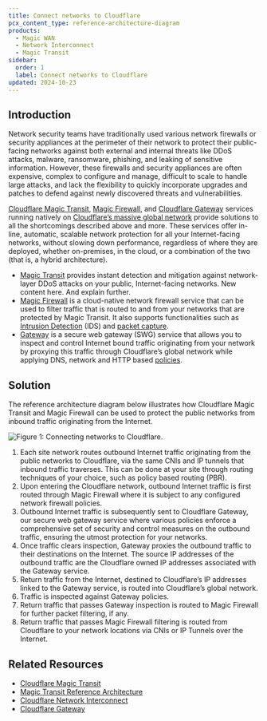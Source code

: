```yaml
---
title: Connect networks to Cloudflare
pcx_content_type: reference-architecture-diagram
products:
  - Magic WAN
  - Network Interconnect
  - Magic Transit
sidebar:
  order: 1
  label: Connect networks to Cloudflare
updated: 2024-10-23
---
```


## Introduction

Network security teams have traditionally used various network firewalls or security appliances at the perimeter of their network to protect their public-facing networks against both external and internal threats like DDoS attacks, malware, ransomware, phishing, and leaking of sensitive information. However, these firewalls and security appliances are often expensive, complex to configure and manage, difficult to scale to handle large attacks, and lack the flexibility to quickly incorporate upgrades and patches to defend against newly discovered threats and vulnerabilities.

[Cloudflare Magic Transit](https://developers.cloudflare.com/magic-transit/), [Magic Firewall](https://developers.cloudflare.com/magic-firewall/), and [Cloudflare Gateway](https://developers.cloudflare.com/cloudflare-one/policies/gateway/) services running natively on [Cloudflare’s massive global network](https://www.cloudflare.com/network/) provide solutions to all the shortcomings described above and more. These services offer in-line, automatic, scalable network protection for all your Internet-facing networks, without slowing down performance, regardless of where they are deployed, whether on-premises, in the cloud, or a combination of the two (that is, a hybrid architecture).

- [Magic Transit](https://www.cloudflare.com/network-services/products/magic-transit/) provides instant detection and mitigation against network-layer DDoS attacks on your public, Internet-facing networks. New content here. And explain further.
- [Magic Firewall](https://developers.cloudflare.com/magic-firewall/) is a cloud-native network firewall service that can be used to filter traffic that is routed to and from your networks that are protected by Magic Transit. It also supports functionalities such as [Intrusion Detection](https://developers.cloudflare.com/magic-firewall/about/ids/) (IDS) and [packet capture](https://developers.cloudflare.com/magic-firewall/packet-captures/).
- [Gateway](https://www.cloudflare.com/zero-trust/products/gateway/) is a secure web gateway (SWG) service that allows you to inspect and control Internet bound traffic originating from your network by proxying this traffic through Cloudflare’s global network while applying DNS, network and HTTP based [policies](https://developers.cloudflare.com/cloudflare-one/policies/gateway/).

## Solution

The reference architecture diagram below illustrates how Cloudflare Magic Transit and Magic Firewall can be used to protect the public networks from inbound traffic originating from the Internet.

![Figure 1: Connecting networks to Cloudflare.](~/assets/images/reference-architecture/connecting-networks-to-cloudflare/figure1.svg "Figure 1: Connecting networks to Cloudflare.")

1. Each site network routes outbound Internet traffic originating from the public networks to Cloudflare, via the same CNIs and IP tunnels that inbound traffic traverses. This can be done at your site through routing techniques of your choice, such as policy based routing (PBR).
2. Upon entering the Cloudflare network, outbound Internet traffic is first routed through Magic Firewall where it is subject to any configured network firewall policies.
3. Outbound Internet traffic is subsequently sent to Cloudflare Gateway, our secure web gateway service where various policies enforce a comprehensive set of security and control measures on the outbound traffic, ensuring the utmost protection for your networks.
4. Once traffic clears inspection, Gateway proxies the outbound traffic to their destinations on the Internet. The source IP addresses of the outbound traffic are the Cloudflare owned IP addresses associated with the Gateway service.
5. Return traffic from the Internet, destined to Cloudflare’s IP addresses linked to the Gateway service, is routed into Cloudflare’s global network.
6. Traffic is inspected against Gateway policies.
7. Return traffic that passes Gateway inspection is routed to Magic Firewall for further packet filtering, if any.
8. Return traffic that passes Magic Firewall filtering is routed from Cloudflare to your network locations via CNIs or IP Tunnels over the Internet.

## Related Resources

- [Cloudflare Magic Transit](https://developers.cloudflare.com/magic-transit/)
- [Magic Transit Reference Architecture](https://developers.cloudflare.com/reference-architecture/architectures/magic-transit/)
- [Cloudflare Network Interconnect](https://developers.cloudflare.com/network-interconnect/)
- [Cloudflare Gateway](https://developers.cloudflare.com/cloudflare-one/policies/gateway/)
